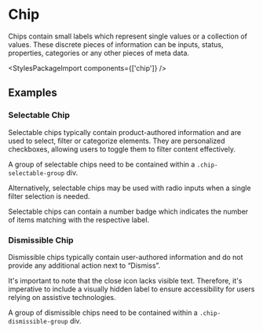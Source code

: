 
<Meta of={ChipStories} />

# Chip

<PackageTag meta={meta}/>

<div className="lead">
  Chips contain small labels which represent single values or a collection of values. These discrete
  pieces of information can be inputs, status, properties, categories or any other pieces of meta
  data.
</div>

<Canvas sourceState="shown" of={ChipStories.Default} />
<div className="hide-col-default">
  <Controls of={ChipStories.Default} />
</div>

<StylesPackageImport components={['chip']} />

## Examples

### Selectable Chip

Selectable chips typically contain product-authored information and are used to select, filter or categorize elements.
They are personalized checkboxes, allowing users to toggle them to filter content effectively.

A group of selectable chips need to be contained within a `.chip-selectable-group` div.

<Canvas of={ChipStories.SelectableCheckboxChip} />

Alternatively, selectable chips may be used with radio inputs when a single filter selection is needed.

<Canvas of={ChipStories.SelectableRadioChip} />

Selectable chips can contain a number badge which indicates the number of items matching with the respective label.

<Canvas of={ChipStories.SelectableBadgeChip} />

### Dismissible Chip

Dismissible chips typically contain user-authored information and do not provide any additional action next to “Dismiss”.

It's important to note that the close icon lacks visible text.
Therefore, it's imperative to include a visually hidden label to ensure accessibility for users relying on assistive technologies.

A group of dismissible chips need to be contained within a `.chip-dismissible-group` div.

<Canvas sourceState="shown" of={ChipStories.Dismissible} />
